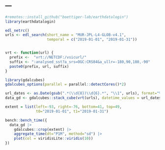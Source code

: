 ---
---


```r
#remotes::install_github("boettiger-lab/earthdatalogin")
library(earthdatalogin)
```

```r
edl_netrc()
urls <- edl_search(short_name = "MUR-JPL-L4-GLOB-v4.1",
                   temporal = c("2019-01-01", "2019-01-31"))


vrt <- function(url) {
  prefix <-  "vrt://NETCDF:/vsicurl/"
  suffix <- ":analysed_sst?a_srs=OGC:CRS84&a_ullr=-180,90,180,-90"
  paste0(prefix, url, suffix)
}
```


```r
library(gdalcubes)
gdalcubes_options(parallel = parallel::detectCores()*2)
```

```r
url_dates <- as.Date(gsub(".*(\\d{8})\\d{6}.*", "\\1", urls), format="%Y%m%d")
data_gd <- gdalcubes::stack_cube(vrt(urls), datetime_values = url_dates)
```

```r
extent = list(left=-93, right=-76, bottom=41, top=49,
              t0="2019-01-01", t1="2019-01-31")

bench::bench_time({
  data_gd |> 
    gdalcubes::crop(extent) |> 
    aggregate_time(dt="P1M", method="sd") |> 
    plot(col = viridisLite::viridis(10))
})
```